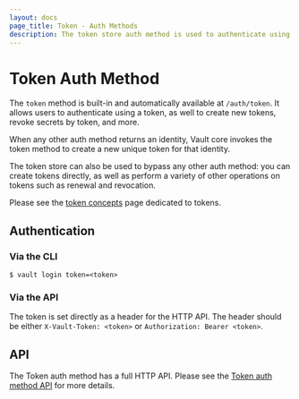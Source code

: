 ```yaml
---
layout: docs
page_title: Token - Auth Methods
description: The token store auth method is used to authenticate using tokens.
---
```


# Token Auth Method

The `token` method is built-in and automatically available at `/auth/token`. It
allows users to authenticate using a token, as well to create new tokens, revoke
secrets by token, and more.

When any other auth method returns an identity, Vault core invokes the
token method to create a new unique token for that identity.

The token store can also be used to bypass any other auth method:
you can create tokens directly, as well as perform a variety of other
operations on tokens such as renewal and revocation.

Please see the [token concepts](/vault/docs/concepts/tokens) page dedicated
to tokens.

## Authentication

### Via the CLI

```shell-session
$ vault login token=<token>
```

### Via the API

The token is set directly as a header for the HTTP API. The header should be
either `X-Vault-Token: <token>` or `Authorization: Bearer <token>`.

## API

The Token auth method has a full HTTP API. Please see the
[Token auth method API](/api/auth/token) for more
details.
